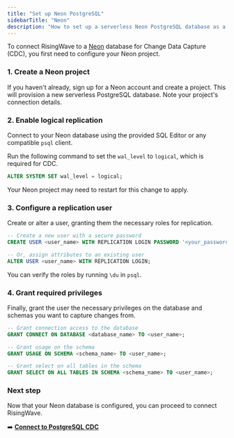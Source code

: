 ```yaml
---
title: "Set up Neon PostgreSQL"
sidebarTitle: "Neon"
description: "How to set up a serverless Neon PostgreSQL database as a source for RisingWave."
---
```


To connect RisingWave to a [Neon](https://neon.tech/) database for Change Data Capture (CDC), you first need to configure your Neon project.

### 1. Create a Neon project

If you haven't already, sign up for a Neon account and create a project. This will provision a new serverless PostgreSQL database. Note your project's connection details.

### 2. Enable logical replication

Connect to your Neon database using the provided SQL Editor or any compatible `psql` client.

Run the following command to set the `wal_level` to `logical`, which is required for CDC.

```sql
ALTER SYSTEM SET wal_level = logical;
```
Your Neon project may need to restart for this change to apply.

### 3. Configure a replication user

Create or alter a user, granting them the necessary roles for replication.

```sql
-- Create a new user with a secure password
CREATE USER <user_name> WITH REPLICATION LOGIN PASSWORD '<your_password>';

-- Or, assign attributes to an existing user
ALTER USER <user_name> WITH REPLICATION LOGIN;
```
You can verify the roles by running `\du` in `psql`.

### 4. Grant required privileges

Finally, grant the user the necessary privileges on the database and schemas you want to capture changes from.

```sql
-- Grant connection access to the database
GRANT CONNECT ON DATABASE <database_name> TO <user_name>;

-- Grant usage on the schema
GRANT USAGE ON SCHEMA <schema_name> TO <user_name>;

-- Grant select on all tables in the schema
GRANT SELECT ON ALL TABLES IN SCHEMA <schema_name> TO <user_name>;
```

### Next step

Now that your Neon database is configured, you can proceed to connect RisingWave.

➡️ **[Connect to PostgreSQL CDC](/ingestion/sources/postgresql/pg-cdc)** 